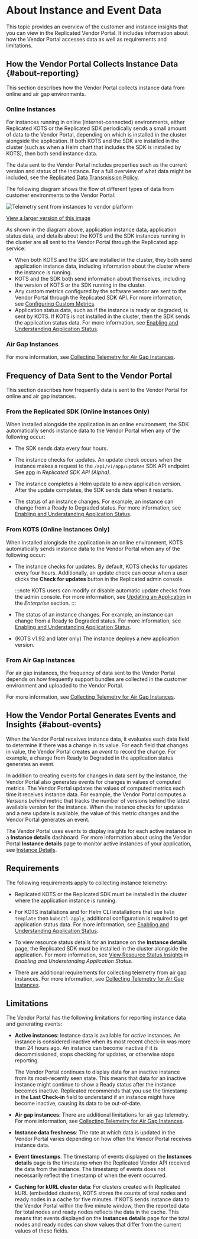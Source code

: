 
# About Instance and Event Data

This topic provides an overview of the customer and instance insights that you can view in the Replicated Vendor Portal. It includes information about how the Vendor Portal accesses data as well as requirements and limitations.  

## How the Vendor Portal Collects Instance Data {#about-reporting}

This section describes how the Vendor Portal collects instance data from online and air gap environments.

### Online Instances

For instances running in online (internet-connected) environments, either Replicated KOTS or the Replicated SDK periodically sends a small amount of data to the Vendor Portal, depending on which is installed in the cluster alongside the application. If both KOTS and the SDK are installed in the cluster (such as when a Helm chart that includes the SDK is installed by KOTS), then both send instance data.

The data sent to the Vendor Portal includes properties such as the current version and status of the instance. For a full overview of what data might be included, see the [Replicated Data Transmission Policy](https://docs.replicated.com/vendor/policies-data-transmission).

The following diagram shows the flow of different types of data from customer environments to the Vendor Portal:

![Telemetry sent from instances to vendor platform](/images/telemetry-diagram.png)

[View a larger version of this image](/images/telemetry-diagram.png)

As shown in the diagram above, application instance data, application status data, and details about the KOTS and the SDK instances running in the cluster are all sent to the Vendor Portal through the Replicated app service:
* When both KOTS and the SDK are installed in the cluster, they both send application instance data, including information about the cluster where the instance is running.
* KOTS and the SDK both send information about themselves, including the version of KOTS or the SDK running in the cluster.
* Any custom metrics configured by the software vendor are sent to the Vendor Portal through the Replicated SDK API. For more information, see [Configuring Custom Metrics](/vendor/custom-metrics).
* Application status data, such as if the instance is ready or degraded, is sent by KOTS. If KOTS is not installed in the cluster, then the SDK sends the application status data. For more information, see [Enabling and Understanding Application Status](/vendor/insights-app-status).

### Air Gap Instances

<AirGapTelemetry/>

For more information, see [Collecting Telemetry for Air Gap Instances](/vendor/telemetry-air-gap).

## Frequency of Data Sent to the Vendor Portal

This section describes how frequently data is sent to the Vendor Portal for online and air gap instances.

### From the Replicated SDK (Online Instances Only)

When installed alongside the application in an online environment, the SDK automatically sends instance data to the Vendor Portal when any of the following occur:

* The SDK sends data every four hours.

* The instance checks for updates. An update check occurs when the instance makes a request to the `/api/v1/app/updates` SDK API endpoint. See [app](/reference/replicated-sdk-apis#app) in _Replicated SDK API (Alpha)_.

* The instance completes a Helm update to a new application version. After the update completes, the SDK sends data when it restarts.

* The status of an instance changes. For example, an instance can change from a Ready to Degraded status. For more information, see [Enabling and Understanding Application Status](insights-app-status).

### From KOTS (Online Instances Only)

When installed alongisde the application in an online environment, KOTS automatically sends instance data to the Vendor Portal when any of the following occur:

* The instance checks for updates. By default, KOTS checks for updates every four hours. Additionally, an update check can occur when a user clicks the **Check for updates** button in the Replicated admin console. 

  :::note
  KOTS users can modify or disable automatic update checks from the admin console. For more information, see [Updating an Application](/enterprise/updating-apps) in the _Enterprise_ section.
  :::

* The status of an instance changes. For example, an instance can change from a Ready to Degraded status. For more information, see [Enabling and Understanding Application Status](insights-app-status).

* (KOTS v1.92 and later only) The instance deploys a new application version.

### From Air Gap Instances

For air gap instances, the frequency of data sent to the Vendor Portal depends on how frequently support bundles are collected in the customer environment and uploaded to the Vendor Portal.

For more information, see [Collecting Telemetry for Air Gap Instances](/vendor/telemetry-air-gap).

## How the Vendor Portal Generates Events and Insights {#about-events}

When the Vendor Portal receives instance data, it evaluates each data field to determine if there was a change in its value. For each field that changes in value, the Vendor Portal creates an _event_ to record the change. For example, a change from Ready to Degraded in the application status generates an event.

In addition to creating events for changes in data sent by the instance, the Vendor Portal also generates events for changes in values of computed metrics. The Vendor Portal updates the values of computed metrics each time it receives instance data. For example, the Vendor Portal computes a _Versions behind_ metric that tracks the number of versions behind the latest available version for the instance. When the instance checks for updates and a new update is available, the value of this metric changes and the Vendor Portal generates an event.

The Vendor Portal uses events to display insights for each active instance in a **Instance details** dashboard. For more information about using the Vendor Portal **Instance details** page to monitor active instances of your application, see [Instance Details](instance-insights-details).

## Requirements

The following requirements apply to collecting instance telemetry:

* Replicated KOTS or the Replicated SDK must be installed in the cluster where the application instance is running. 

* For KOTS installations and for Helm CLI installations that use `helm template` then `kubectl apply`, additional configuration is required to get application status data. For more information, see [Enabling and Understanding Application Status](/vendor/insights-app-status).

* To view resource status details for an instance on the **Instance details** page, the Replicated SDK must be installed in the cluster alongside the application. For more information, see [View Resource Status Insights](insights-app-status#resource-status) in _Enabling and Understanding Application Status_.

* There are additional requirements for collecting telemetry from air gap instances. For more information, see [Collecting Telemetry for Air Gap Instances](/vendor/telemetry-air-gap).

## Limitations

The Vendor Portal has the following limitations for reporting instance data and generating events:

* **Active instances**: Instance data is available for _active_ instances. An instance is considered inactive when its most recent check-in was more than 24 hours ago. An instance can become inactive if it is decommissioned, stops checking for updates, or otherwise stops reporting.

   The Vendor Portal continues to display data for an inactive instance from its most-recently seen state. This means that data for an inactive instance might continue to show a Ready status after the instance becomes inactive. Replicated recommends that you use the timestamp in the **Last Check-in** field to understand if an instance might have become inactive, causing its data to be out-of-date.
* **Air gap instances**: There are additional limitations for air gap telemetry. For more information, see [Collecting Telemetry for Air Gap Instances](/vendor/telemetry-air-gap).  
* **Instance data freshness**: The rate at which data is updated in the Vendor Portal varies depending on how often the Vendor Portal receives instance data.
* **Event timestamps**: The timestamp of events displayed on the **Instances details** page is the timestamp when the Replicated Vendor API received the data from the instance. The timestamp of events does not necessarily reflect the timestamp of when the event occurred.
* **Caching for kURL cluster data**: For clusters created with Replicated kURL (embedded clusters), KOTS stores the counts of total nodes and ready nodes in a cache for five minutes. If KOTS sends instance data to the Vendor Portal within the five minute window, then the reported data for total nodes and ready nodes reflects the data in the cache. This means that events displayed on the **Instances details** page for the total nodes and ready nodes can show values that differ from the current values of these fields.
